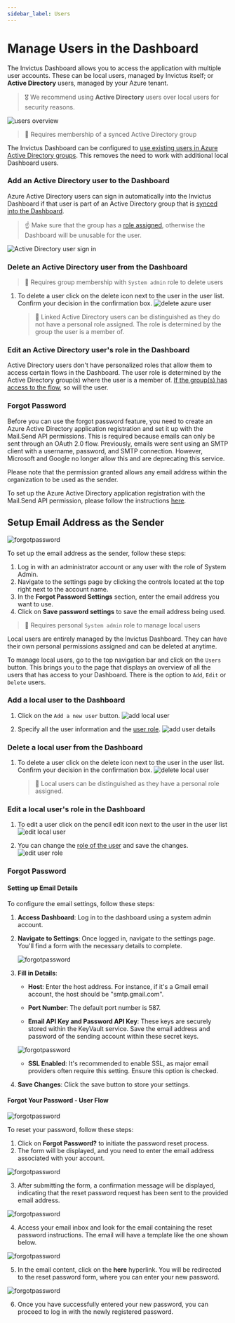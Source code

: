 ```yaml
---
sidebar_label: Users
---
```



# Manage Users in the Dashboard
The Invictus Dashboard allows you to access the application with multiple user accounts. These can be local users, managed by Invictus itself; or **Active Directory** users, managed by your Azure tenant.

> 🎖️ We recommend using **Active Directory** users over local users for security reasons.

![users overview](/images/v2_users1.png)

<Tabs groupId="user-source">
<TabItem value="ad" label="Active Directory" default>

> 👤 Requires membership of a synced Active Directory group

The Invictus Dashboard can be configured to [use existing users in Azure Active Directory groups](../installation/01_give_ad_access.md). This removes the need to work with additional local Dashboard users.

### Add an Active Directory user to the Dashboard
Azure Active Directory users can sign in automatically into the Invictus Dashboard if that user is part of an Active Directory group that is [synced into the Dashboard](../installation/02_sync_ad_groups.md).

> ☝️ Make sure that the group has a [role assigned](./03_roles.md), otherwise the Dashboard will be unusable for the user.

![Active Directory user sign in](/images/dashboard/AdminAccount/adminAccount-4.jpg)

### Delete an Active Directory user from the Dashboard
> 👤 Requires group membership with `System admin` role to delete users

1. To delete a user click on the delete icon next to the user in the user list. Confirm your decision in the confirmation box.
  ![delete azure user](/images/delete-azure-user.PNG)
    > 👀 Linked Active Directory users can be distinguished as they do not have a personal role assigned. The role is determined by the group the user is a member of.

### Edit an Active Directory user's role in the Dashboard
Active Directory users don't have personalized roles that allow them to access certain flows in the Dashboard. The user role is determined by the Active Directory group(s) where the user is a member of. [If the group(s) has access to the flow](../installation/02_sync_ad_groups.md), so will the user.

### Forgot Password
Before you can use the forgot password feature, you need to create an Azure Active Directory application registration and set it up with the Mail.Send API permissions. This is required because emails can only be sent through an OAuth 2.0 flow. Previously, emails were sent using an SMTP client with a username, password, and SMTP connection. However, Microsoft and Google no longer allow this and are deprecating this service.

Please note that the permission granted allows any email address within the organization to be used as the sender.

To set up the Azure Active Directory application registration with the Mail.Send API permission, please follow the instructions [here](../installation/01_give_ad_access.md).

## Setup Email Address as the Sender

![forgotpassword](/images/dashboard/ForgotPassword/ForgotPassword_0.jpg)

To set up the email address as the sender, follow these steps:

1. Log in with an administrator account or any user with the role of System Admin.
2. Navigate to the settings page by clicking the controls located at the top right next to the account name.
3. In the **Forgot Password Settings** section, enter the email address you want to use.
4. Click on **Save password settings** to save the email address being used.

</TabItem>
<TabItem value="local" label="Local">

> 👤 Requires personal `System admin` role to manage local users

Local users are entirely managed by the Invictus Dashboard. They can have their own personal permissions assigned and can be deleted at anytime.

To manage local users, go to the top navigation bar and click on the `Users` button. This brings you to the page that displays an overview of all the users that has access to your Dashboard. There is the option to `Add`, `Edit` or `Delete` users.

### Add a local user to the Dashboard

1. Click on the `Add a new user` button.
  ![add local user](/images/add-local-user.PNG)

1. Specify all the user information and the [user role](./03_roles.md).
  ![add user details](/images/v2_users2.png)

### Delete a local user from the Dashboard

1. To delete a user click on the delete icon next to the user in the user list. Confirm your decision in the confirmation box.
  ![delete local user](/images/delete-local-user.PNG)
    > 👀 Local users can be distinguished as they have a personal role assigned.

### Edit a local user's role in the Dashboard

1. To edit a user click on the pencil edit icon next to the user in the user list
  ![edit local user](/images/edit-local-user.PNG)

2. You can change the [role of the user](./03_roles.md) and save the changes. 
  ![edit user role](/images/v2_users3.png)

### Forgot Password

#### Setting up Email Details

To configure the email settings, follow these steps:

1. **Access Dashboard**: Log in to the dashboard using a system admin account.

2. **Navigate to Settings**: Once logged in, navigate to the settings page. You'll find a form with the necessary details to complete.

     ![forgotpassword](/images/dashboard/ForgotPassword/ForgotPassword_7.jpg)

3. **Fill in Details**:

   - **Host**: Enter the host address. For instance, if it's a Gmail email account, the host should be "smtp.gmail.com".
   
   - **Port Number**: The default port number is 587.
   
   - **Email API Key and Password API Key**: These keys are securely stored within the KeyVault service. Save the email address and password of the sending account within these secret keys.
   
   ![forgotpassword](/images/dashboard/ForgotPassword/ForgotPassword_8.jpg)
   
   - **SSL Enabled**: It's recommended to enable SSL, as major email providers often require this setting. Ensure this option is checked.
   
4. **Save Changes**: Click the save button to store your settings.

#### Forgot Your Password - User Flow

![forgotpassword](/images/dashboard/ForgotPassword/ForgotPassword_1.jpg)

To reset your password, follow these steps:

1. Click on **Forgot Password?** to initiate the password reset process.
2. The form will be displayed, and you need to enter the email address associated with your account.

![forgotpassword](/images/dashboard/ForgotPassword/ForgotPassword_2.jpg)

3. After submitting the form, a confirmation message will be displayed, indicating that the reset password request has been sent to the provided email address.

![forgotpassword](/images/dashboard/ForgotPassword/ForgotPassword_3.jpg)

4. Access your email inbox and look for the email containing the reset password instructions. The email will have a template like the one shown below.

![forgotpassword](/images/dashboard/ForgotPassword/ForgotPassword_4.jpg)

5. In the email content, click on the **here** hyperlink. You will be redirected to the reset password form, where you can enter your new password.

![forgotpassword](/images/dashboard/ForgotPassword/ForgotPassword_5.jpg)

6. Once you have successfully entered your new password, you can proceed to log in with the newly registered password.

</TabItem>
</Tabs>